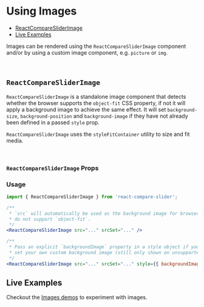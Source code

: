 


<Meta title="Docs/Images" component={ReactCompareSlider} argTypes={Default.args} />

# Using Images

- [ReactCompareSliderImage](<#reactcomparesliderimage>)
- [Live Examples](<#live-examples>)

<Preview>
    <Story id="demos-images--default" />
</Preview>

<Props of={ReactCompareSlider} />

Images can be rendered using the `ReactCompareSliderImage` component and/or 
by using a custom image component, e.g. `picture` or `img`.

<br />

## `ReactCompareSliderImage`

`ReactCompareSliderImage` is a standalone image component that detects whether 
the browser supports the `object-fit` CSS property, if not it will apply a 
background image to achieve the same effect. It will set `background-size`, 
`background-position` and `background-image` if they have not already been 
defined in a passed `style` prop.

`ReactCompareSliderImage` uses the `styleFitContainer` utility to size and fit media.

<br />

### `ReactCompareSliderImage` Props

<Props of={ReactCompareSliderImage} />

### Usage

```jsx
import { ReactCompareSliderImage } from 'react-compare-slider';

/**
 * `src` will automatically be used as the background image for browsers that
 * do not support `object-fit`.
 */
<ReactCompareSliderImage src="..." srcSet="..." />

/**
 * Pass an explicit `backgroundImage` property in a style object if you want to
 * set your own custom background image (still only shown on unsupported browsers).
 */
<ReactCompareSliderImage src="..." srcSet="..." style={{ backgroundImage: 'url(...)' }} />
```

## Live Examples

Checkout the [Images demos](?path=/story/demos-images--default) to experiment with images.
